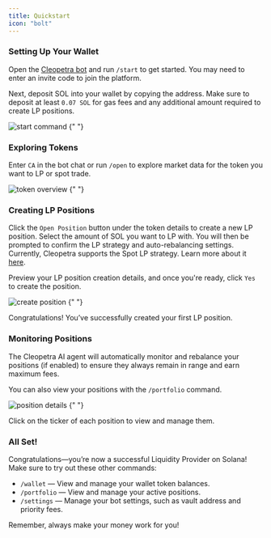 ```yaml
---
title: Quickstart
icon: "bolt"
---
```


### Setting Up Your Wallet

Open the [Cleopetra bot](https://t.me/cleopetra_bot) and run `/start` to get started. You may need to enter an invite code to join the platform.

Next, deposit SOL into your wallet by copying the address. Make sure to deposit at least `0.07 SOL` for gas fees and any additional amount required to create LP positions.

<Frame>
  <img src="/images/start.png" alt="start command" className="rounded-lg" />
</Frame>{" "}

### Exploring Tokens

Enter `CA` in the bot chat or run `/open` to explore market data for the token you want to LP or spot trade.

<Frame>
  <img
    src="/images/token-overview.png"
    alt="token overview"
    className="rounded-lg"
  />
</Frame>{" "}

### Creating LP Positions

Click the `Open Position` button under the token details to create a new LP position. Select the amount of SOL you want to LP with. You will then be prompted to confirm the LP strategy and auto-rebalancing settings.  
Currently, Cleopetra supports the Spot LP strategy. Learn more about it [here](/strategies/spot).

Preview your LP position creation details, and once you're ready, click `Yes` to create the position.

<Frame>
  <img
    src="/images/create-position.png"
    alt="create position"
    className="rounded-lg"
  />
</Frame>{" "}

<Icon icon="check" /> Congratulations! You’ve successfully created your first LP
position.

### Monitoring Positions

The Cleopetra AI agent will automatically monitor and rebalance your positions (if enabled) to ensure they always remain in range and earn maximum fees.

You can also view your positions with the `/portfolio` command.

<Frame>
  <img
    src="/images/position-details.png"
    alt="position details"
    className="rounded-lg"
  />
</Frame>{" "}

<Info>Click on the ticker of each position to view and manage them.</Info>

### All Set!

Congratulations—you’re now a successful Liquidity Provider on Solana! Make sure to try out these other commands:

- `/wallet` — View and manage your wallet token balances.
- `/portfolio` — View and manage your active positions.
- `/settings` — Manage your bot settings, such as vault address and priority fees.

<Check>Remember, always make your money work for you!</Check>
